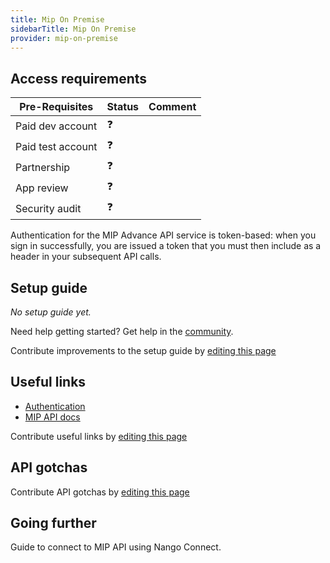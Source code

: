 ```yaml
---
title: Mip On Premise
sidebarTitle: Mip On Premise
provider: mip-on-premise
---
```



<Overview />
<PreBuiltTooling />
<PreBuiltUseCases />

## Access requirements
| Pre-Requisites | Status | Comment|
| - | - | - |
| Paid dev account | ❓ |  |
| Paid test account | ❓ |  |
| Partnership | ❓ | |
| App review | ❓ |  |
| Security audit | ❓ | |

Authentication for the MIP Advance API service is token-based: when you sign in successfully, you are issued a token that you must then include as a header in your subsequent API calls.
## Setup guide

_No setup guide yet._

<Tip>Need help getting started? Get help in the [community](https://nango.dev/slack).</Tip>

<Note>Contribute improvements to the setup guide by [editing this page](https://github.com/nangohq/nango/tree/master/docs/integrations/all/mip-on-premise.mdx)</Note>


## Useful links

-   [Authentication](https://documentation.mip.com/#/quickStart/settings/applicationLogin)
-   [MIP API docs](https://documentation.mip.com/#/quickStart)

<Note>Contribute useful links by [editing this page](https://github.com/nangohq/nango/tree/master/docs/integrations/all/mip-on-premise.mdx)</Note>

## API gotchas

<Note>Contribute API gotchas by [editing this page](https://github.com/nangohq/nango/tree/master/docs/integrations/all/mip-on-premise.mdx)</Note>

## Going further

<Card title="Connect to MIP" icon="link" href="/integrations/all/mip-on-premise/connect" horizontal>
  Guide to connect to MIP API using Nango Connect.
</Card>
